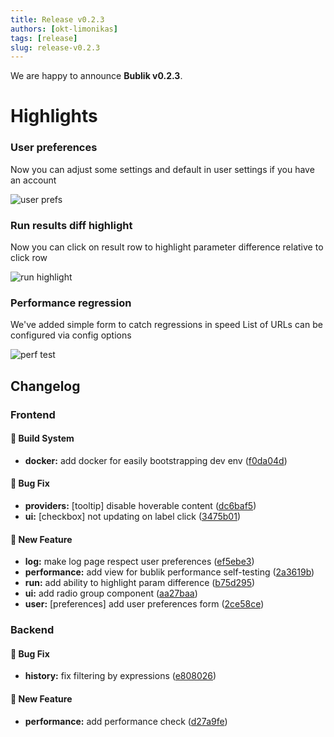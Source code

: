```yaml
---
title: Release v0.2.3
authors: [okt-limonikas]
tags: [release]
slug: release-v0.2.3
---
```


We are happy to announce **Bublik v0.2.3**.

<!--truncate-->

# Highlights

### User preferences

Now you can adjust some settings and default in user settings if you have an account

![user prefs](./img/user-preferences.webp)

### Run results diff highlight

Now you can click on result row to highlight parameter difference relative to click row

![run highlight](./img/run-highlight.webp)

### Performance regression

We've added simple form to catch regressions in speed
List of URLs can be configured via config options

![perf test](./img/perf-test.webp)

## Changelog

### Frontend

#### 👷‍ Build System

- **docker:** add docker for easily bootstrapping dev env ([f0da04d](https://github.com/ts-factory/bublik-ui/commit/f0da04db315506a64d04e8932f265fc0be6d250f))

#### 🐛 Bug Fix

- **providers:** [tooltip] disable hoverable content ([dc6baf5](https://github.com/ts-factory/bublik-ui/commit/dc6baf5ee560c7ed9881802efde702607def69b4))
- **ui:** [checkbox] not updating on label click ([3475b01](https://github.com/ts-factory/bublik-ui/commit/3475b01081281b6766da0cd691df52d2c5aa1efc))

#### 🚀 New Feature

- **log:** make log page respect user preferences ([ef5ebe3](https://github.com/ts-factory/bublik-ui/commit/ef5ebe34c5c9954252dc0d3cebfe09af2a273c45))
- **performance:** add view for bublik performance self-testing ([2a3619b](https://github.com/ts-factory/bublik-ui/commit/2a3619b4dc8f3258459d84e3816fb5c5bd3060b9))
- **run:** add ability to highlight param difference ([b75d295](https://github.com/ts-factory/bublik-ui/commit/b75d2956820c99673e4516d7ffa9522cdcb7a205))
- **ui:** add radio group component ([aa27baa](https://github.com/ts-factory/bublik-ui/commit/aa27baa741f637dcdb39235b5233f1506c0653f8))
- **user:** [preferences] add user preferences form ([2ce58ce](https://github.com/ts-factory/bublik-ui/commit/2ce58cebce2e08bf884f2669e0fbb3aa57fa5ba3))

### Backend

#### 🐛 Bug Fix

- **history:** fix filtering by expressions ([e808026](https://github.com/ts-factory/bublik/commit/e808026a549b193e0caa66afcb64ffe370d4afd2))

#### 🚀 New Feature

- **performance:** add performance check ([d27a9fe](https://github.com/ts-factory/bublik/commit/d27a9fedd4875165ac3bea9dec3b0f15744b12d3))
